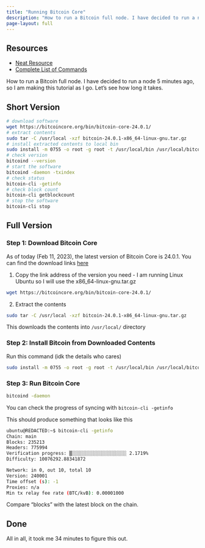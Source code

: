 ```yaml
---
title: "Running Bitcoin Core"
description: "How to run a Bitcoin full node. I have decided to run a node 5 minutes ago, so I am making this tutorial as I go. Let's see how long it takes."
page-layout: full
---
```


## Resources

- [Neat Resource](https://bitcoin.org/en/full-node#other-linux-daemon)
- [Complete List of Commands](https://developer.bitcoin.org/reference/rpc/)

How to run a Bitcoin full node. I have decided to run a node 5 minutes ago, so I am making this tutorial as I go. Let's see how long it takes.

## Short Version

```bash
# download software
wget https://bitcoincore.org/bin/bitcoin-core-24.0.1/
# extract contents
sudo tar -C /usr/local -xzf bitcoin-24.0.1-x86_64-linux-gnu.tar.gz
# install extracted contents to local bin
sudo install -m 0755 -o root -g root -t /usr/local/bin /usr/local/bitcoin-24.0.1/bin/*
# check version
bitcoind --version
# start the software
bitcoind -daemon -txindex
# check status
bitcoin-cli -getinfo
# check block count
bitcoin-cli getblockcount
# stop the software
bitcoin-cli stop
```

## Full Version

### Step 1: Download Bitcoin Core

As of today (Feb 11, 2023), the latest version of Bitcoin Core is 24.0.1. You can find the download links [here](https://bitcoincore.org/bin/bitcoin-core-24.0.1/)

1) Copy the link address of the version you need - I am running Linux Ubuntu so I will use the x86_64-linux-gnu.tar.gz

```bash
wget https://bitcoincore.org/bin/bitcoin-core-24.0.1/
```

2) Extract the contents

```bash
sudo tar -C /usr/local -xzf bitcoin-24.0.1-x86_64-linux-gnu.tar.gz
```

This downloads the contents into `/usr/local/` directory

### Step 2: Install Bitcoin from Downloaded Contents

Run this command (idk the details who cares)

```bash
sudo install -m 0755 -o root -g root -t /usr/local/bin /usr/local/bitcoin-24.0.1/bin/*
```

### Step 3: Run Bitcoin Core

```bash
bitcoind -daemon
```

You can check the progress of syncing with `bitcoin-cli -getinfo`

This should produce something that looks like this

```bash
ubuntu@REDACTED:~$ bitcoin-cli -getinfo
Chain: main
Blocks: 235213
Headers: 775994
Verification progress: ▒░░░░░░░░░░░░░░░░░░░░ 2.1719%
Difficulty: 10076292.88341872

Network: in 0, out 10, total 10
Version: 240001
Time offset (s): -1
Proxies: n/a
Min tx relay fee rate (BTC/kvB): 0.00001000
```

Compare "blocks" with the latest block on the chain.

## Done

All in all, it took me 34 minutes to figure this out. 

